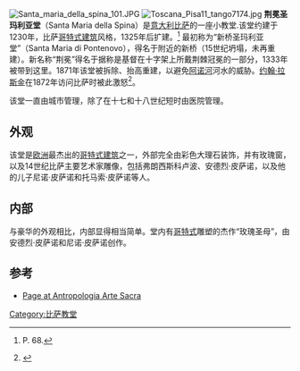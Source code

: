 [[Image:Santa_maria_della_spina_101.JPG|thumb]]
[[File:Toscana_Pisa11_tango7174.jpg|thumb]]
'''荆冕圣玛利亚堂'''（Santa Maria della Spina）是[[意大利|意大利]][[比萨|比萨]]的一座小教堂.该堂约建于1230年，比萨[[哥特式建筑|哥特式建筑]]风格，1325年后扩建。<ref>{{cite book |last=Tanfani |first=Leopoldo |year=1871 |title=Della Chiesa di S. Maria del Pontenovo detta della Spina e di alcuni uffici della Repubblica pisana |location=Livorno |publisher=Tipografia Nistri |language=it |url=https://books.google.ca/books?id=AXEAAAAAYAAJ&dq=Pontenovo+in+Pisa&source=gbs_navlinks_s |ref=harv |access-date=2016-10-26 |archive-date=2016-10-27 |archive-url=https://web.archive.org/web/20161027123424/https://books.google.ca/books?id=AXEAAAAAYAAJ&dq=Pontenovo+in+Pisa&source=gbs_navlinks_s |dead-url=no }} P. 68.</ref> 最初称为“新桥圣玛利亚堂”（Santa Maria di Pontenovo），得名于附近的新桥（15世纪坍塌，未再重建）。新名称“荆冕”得名于据称是基督在十字架上所戴荆棘冠冕的一部分，1333年被带到这里。1871年该堂被拆除、抬高重建，以避免[[阿诺河|阿诺河]]河水的威胁。[[约翰·拉斯金|约翰·拉斯金]]在1872年访问比萨时被此激怒<ref>{{cite book |last=Petrecca |first=Mauro |chapter=Micheli Pellegrini, Vincenzo |year=2010 |title=Dizionario Biografico degli Italiani |volume=Vol. 74 |publisher=Treccani |language=it |url=http://www.treccani.it/enciclopedia/vincenzo-micheli-pellegrini_%28Dizionario-Biografico%29/ |access-date=2016-10-26 |archive-date=2020-06-25 |archive-url=https://web.archive.org/web/20200625155942/http://www.treccani.it/enciclopedia/vincenzo-micheli-pellegrini_(Dizionario-Biografico) |dead-url=no }}</ref>。

该堂一直由城市管理{{sfn|Tanfani|1871|p=24-5}}，除了在十七和十八世纪短时由医院管理。

==外观==
该堂是[[欧洲|欧洲]]最杰出的[[哥特式建筑|哥特式建筑]]之一，外部完全由彩色大理石装饰，并有玫瑰窗，以及14世纪比萨主要艺术家雕像，包括弗朗西斯科卢波、安德烈·皮萨诺，以及他的儿子尼诺·皮萨诺和托马索·皮萨诺等人。

==内部==
与豪华的外观相比，内部显得相当简单。堂内有[[哥特式|哥特式]]雕塑的杰作“玫瑰圣母”，由安德烈·皮萨诺和尼诺·皮萨诺创作。

==参考==
{{reflist}}
*[http://www.antropologiaartesacra.it/scritti%20in%20PDF/ALESSIO_VARISCO_chiesaSantaMariaSpina_Pisa.pdf Page at Antropologia Arte Sacra] {{Wayback|url=http://www.antropologiaartesacra.it/scritti%20in%20PDF/ALESSIO_VARISCO_chiesaSantaMariaSpina_Pisa.pdf |date=20160303165429 }}
{{Coord|43|42|55|N|10|23|47|E|type:landmark|display=title}}
[[Category:比萨教堂|Category:比萨教堂]]